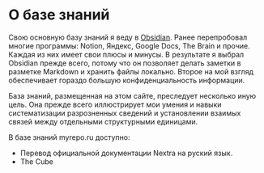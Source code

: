 # О базе знаний

Свою основную базу знаний я веду в [Obsidian](https://obsidian.md). Ранее перепробовал многие программы: Notion, Яндекс, Google Docs, The Brain и прочие. Каждая из них имеет свои плюсы и минусы. В результате я выбрал Obsidian прежде всего, потому что он позволяет делать заметки в разметке Markdown и хранить файлы локально. Второе на мой взгляд обеспечивает гораздо большую конфиденциальность информации.

База знаний, размещенная на этом сайте, преследует несколько иную цель. Она прежде всего иллюстрирует мои умения и навыки систематизации разрозненных сведений и установлении взаимых связей между отдельными структурными единицами.

В базе знаний myrepo.ru доступно:

- Перевод официальной документации Nextra на руский язык.
- The Cube
